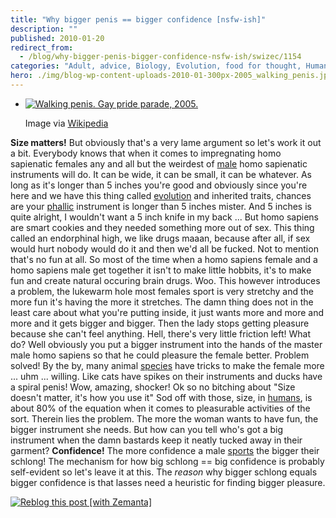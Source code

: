 ```yaml
---
title: "Why bigger penis == bigger confidence [nsfw-ish]"
description: ""
published: 2010-01-20
redirect_from:
  - /blog/why-bigger-penis-bigger-confidence-nsfw-ish/swizec/1154
categories: "Adult, advice, Biology, Evolution, food for thought, Human, intrigues, Male, Species, Uncategorized"
hero: ./img/blog-wp-content-uploads-2010-01-300px-2005_walking_penis.jpg
---
```


- [![Walking penis. Gay pride parade, 2005.](./img/blog-wp-content-uploads-2010-01-300px-2005_walking_penis.jpg "Walking penis. Gay pride parade, 2005.")](http://commons.wikipedia.org/wiki/Image:2005_walking_penis.jpg)

  Image via [Wikipedia](http://commons.wikipedia.org/wiki/Image:2005_walking_penis.jpg)

**Size matters!** But obviously that's a very lame argument so let's work it out a bit. Everybody knows that when it comes to impregnating homo sapienatic females any and all but the weirdest of [male](http://en.wikipedia.org/wiki/Male "Male") homo sapienatic instruments will do. It can be wide, it can be small, it can be whatever. As long as it's longer than 5 inches you're good and obviously since you're here and we have this thing called [evolution](http://en.wikipedia.org/wiki/Evolution "Evolution") and inherited traits, chances are your [phallic](http://en.wikipedia.org/wiki/Phallus "Phallus") instrument is longer than 5 inches mister. And 5 inches is quite alright, I wouldn't want a 5 inch knife in my back ... But homo sapiens are smart cookies and they needed something more out of sex. This thing called an endorphinal high, we like drugs maaan, because after all, if sex would hurt nobody would do it and then we'd all be fucked. Not to mention that's no fun at all. So most of the time when a homo sapiens female and a homo sapiens male get together it isn't to make little hobbits, it's to make fun and create natural occuring brain drugs. Woo. This however introduces a problem, the lukewarm hole most females sport is very stretchy and the more fun it's having the more it stretches. The damn thing does not in the least care about what you're putting inside, it just wants more and more and more and it gets bigger and bigger. Then the lady stops getting pleasure because she can't feel anything. Hell, there's very little friction left! What do? Well obviously you put a bigger instrument into the hands of the master male homo sapiens so that he could pleasure the female better. Problem solved! By the by, many animal [species](http://en.wikipedia.org/wiki/Species "Species") have tricks to make the female more ... uhm ... willing. Like cats have spikes on their instruments and ducks have a spiral penis! Wow, amazing, shocker! Ok so no bitching about "Size doesn't matter, it's how you use it" Sod off with those, size, in [humans](http://en.wikipedia.org/wiki/Human "Human"), is about 80% of the equation when it comes to pleasurable activities of the sort. Therein lies the problem. The more the woman wants to have fun, the bigger instrument she needs. But how can you tell who's got a big instrument when the damn bastards keep it neatly tucked away in their garment? **Confidence!** The more confidence a male [sports](http://en.wikipedia.org/wiki/Sport "Sport") the bigger their schlong! The mechanism for how big schlong == big confidence is probably self-evident so let's leave it at this. The _reason_ why bigger schlong equals bigger confidence is that lasses need a heuristic for finding bigger pleasure.

[![Reblog this post [with Zemanta]](http://img.zemanta.com/reblog_e.png?x-id=620b4d5a-69f5-487e-97eb-1b503a0ca9bf)](http://reblog.zemanta.com/zemified/620b4d5a-69f5-487e-97eb-1b503a0ca9bf/ "Reblog this post [with Zemanta]")
